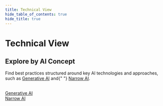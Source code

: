 ```yaml
---
title: Technical View
hide_table_of_contents: true
hide_title: true
---
```



<div className="hero-header">
  <h1>Technical View</h1>
</div>

<div className="section-with-background blue">
  <h2>Explore by AI Concept</h2>
  <p>
    Find best practices structured around key AI technologies and approaches, such as <a href={useBaseUrl("/docs/technical-view/generative-ai/")}>Generative AI</a> and{" "}
    <a href={useBaseUrl("/docs/technical-view/narrow-ai/")}>Narrow AI</a>.
  </p>
</div>

<br />

<div class="row">
  <div class="col col--6">
    <a href={useBaseUrl("/docs/technical-view/generative-ai/")} className="feature-button">
      <Icon name="discussion"></Icon>
      <span>Generative AI</span>
    </a>
  </div>
  <div class="col col--6">
    <a href={useBaseUrl("/docs/technical-view/narrow-ai/")} className="feature-button">
      <Icon name="goalseek"></Icon>
      <span>Narrow AI</span>
    </a>
  </div>
</div>
